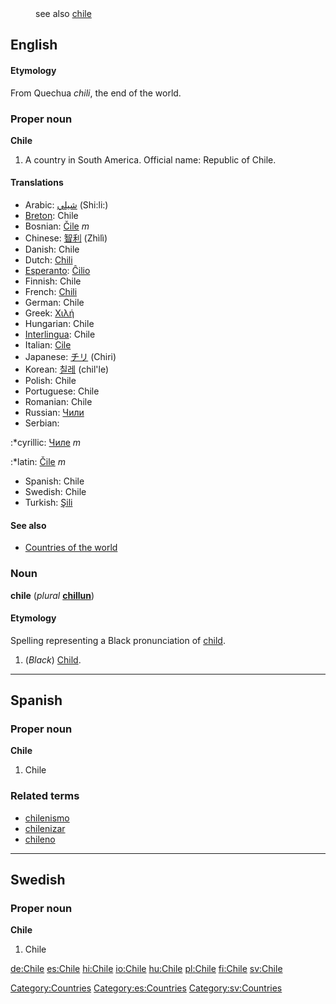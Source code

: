 :see also [[chile]]
==English==
====Etymology====
From Quechua ''chili'', the end of the world.
===Proper noun===
'''Chile'''

# A country in South America. Official name: Republic of Chile.

====Translations====
*Arabic: [[شيلي]] (Shi:li:) 
*[[Breton]]: Chile
*Bosnian: [[Čile]] ''m''
*Chinese: [[智利]] (Zhìlì)
*Danish: Chile
*Dutch: [[Chili]]
*[[Esperanto]]: [[Ĉilio]]
*Finnish: Chile
*French: [[Chili]]
*German: Chile
*Greek: [[Χιλή]]
*Hungarian: Chile
*[[Interlingua]]: Chile
*Italian: [[Cile]]
*Japanese: [[チリ]] (Chiri)
*Korean: [[칠레]] (chil'le)
*Polish: Chile
*Portuguese: Chile
*Romanian: Chile
*Russian: [[Чили]]
*Serbian:
:*cyrillic: [[Чиле]] ''m''
:*latin: [[Čile]] ''m''
*Spanish: Chile
*Swedish: Chile
*Turkish: [[Şili]]

====See also====
*[[Countries of the world]]


===Noun===
'''chile''' (''plural'' '''[[chillun]]''')

====Etymology====
Spelling representing a Black pronunciation of [[child]].

#(''Black'') [[Child]].

----

==Spanish==
===Proper noun===
'''Chile'''

# Chile

===Related terms===
*[[chilenismo]]
*[[chilenizar]]
*[[chileno]]

----

==Swedish==
===Proper noun===
'''Chile'''

# Chile

[[Category:Countries]]
[[Category:es:Countries]]
[[Category:sv:Countries]]

[[de:Chile]]
[[es:Chile]]
[[hi:Chile]]
[[io:Chile]]
[[hu:Chile]]
[[pl:Chile]]
[[fi:Chile]]
[[sv:Chile]]
